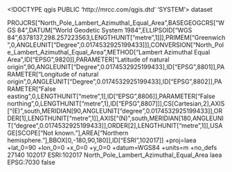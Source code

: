 <!DOCTYPE qgis PUBLIC 'http://mrcc.com/qgis.dtd' 'SYSTEM'>
<qgis version="3.28.0-Firenze">
  <identifier></identifier>
  <parentidentifier></parentidentifier>
  <language></language>
  <type>dataset</type>
  <title></title>
  <abstract></abstract>
  <links/>
  <fees></fees>
  <encoding></encoding>
  <crs>
    <spatialrefsys nativeFormat="Wkt">
      <wkt>PROJCRS["North_Pole_Lambert_Azimuthal_Equal_Area",BASEGEOGCRS["WGS 84",DATUM["World Geodetic System 1984",ELLIPSOID["WGS 84",6378137,298.257223563,LENGTHUNIT["metre",1]]],PRIMEM["Greenwich",0,ANGLEUNIT["Degree",0.0174532925199433]]],CONVERSION["North_Pole_Lambert_Azimuthal_Equal_Area",METHOD["Lambert Azimuthal Equal Area",ID["EPSG",9820]],PARAMETER["Latitude of natural origin",90,ANGLEUNIT["Degree",0.0174532925199433],ID["EPSG",8801]],PARAMETER["Longitude of natural origin",0,ANGLEUNIT["Degree",0.0174532925199433],ID["EPSG",8802]],PARAMETER["False easting",0,LENGTHUNIT["metre",1],ID["EPSG",8806]],PARAMETER["False northing",0,LENGTHUNIT["metre",1],ID["EPSG",8807]]],CS[Cartesian,2],AXIS["(E)",south,MERIDIAN[90,ANGLEUNIT["degree",0.0174532925199433]],ORDER[1],LENGTHUNIT["metre",1]],AXIS["(N)",south,MERIDIAN[180,ANGLEUNIT["degree",0.0174532925199433]],ORDER[2],LENGTHUNIT["metre",1]],USAGE[SCOPE["Not known."],AREA["Northern hemisphere."],BBOX[0,-180,90,180]],ID["ESRI",102017]]</wkt>
      <proj4>+proj=laea +lat_0=90 +lon_0=0 +x_0=0 +y_0=0 +datum=WGS84 +units=m +no_defs</proj4>
      <srsid>27140</srsid>
      <srid>102017</srid>
      <authid>ESRI:102017</authid>
      <description>North_Pole_Lambert_Azimuthal_Equal_Area</description>
      <projectionacronym>laea</projectionacronym>
      <ellipsoidacronym>EPSG:7030</ellipsoidacronym>
      <geographicflag>false</geographicflag>
    </spatialrefsys>
  </crs>
  <extent/>
</qgis>
